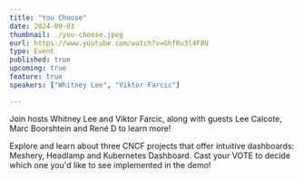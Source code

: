 ```yaml
---
title: "You Choose"
date: 2024-09-03
thumbnail: ./you-choose.jpeg
eurl: https://www.youtube.com/watch?v=GhfRu3l4F8U
type: Event
published: true
upcoming: true
feature: true
speakers: ["Whitney Lee", "Viktor Farcic"]

---
```


Join hosts Whitney Lee and Viktor Farcic, along with guests Lee Calcote, Marc Boorshtein and René D to learn more!

<p>Explore and learn about three CNCF projects that offer intuitive dashboards: Meshery, Headlamp and Kubernetes Dashboard. Cast your VOTE to decide which one you'd like to see implemented in the demo!
</p>

